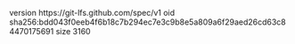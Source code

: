 version https://git-lfs.github.com/spec/v1
oid sha256:bdd043f0eeb4f6b18c7b294ec7e3c9b8e5a809a6f29aed26cd63c84470175691
size 3160
